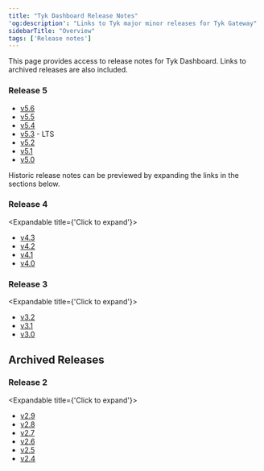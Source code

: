 ```yaml
---
title: "Tyk Dashboard Release Notes"
'og:description': "Links to Tyk major minor releases for Tyk Gateway"
sidebarTitle: "Overview"
tags: ['Release notes']
---
```


This page provides access to release notes for Tyk Dashboard. Links to archived releases are also included.

### Release 5

- [v5.6](/5.6/product-stack/tyk-dashboard/release-notes/version-5.6.md)
- [v5.5](/5.6/product-stack/tyk-dashboard/release-notes/version-5.5.md)
- [v5.4](/5.6/product-stack/tyk-dashboard/release-notes/version-5.4.md)
- [v5.3](/5.6/product-stack/tyk-dashboard/release-notes/version-5.3.md) - LTS
- [v5.2](/5.6/product-stack/tyk-dashboard/release-notes/version-5.2.md)
- [v5.1](/5.6/product-stack/tyk-dashboard/release-notes/version-5.1.md)
- [v5.0](/5.6/product-stack/tyk-dashboard/release-notes/version-5.0.md)


Historic release notes can be previewed by expanding the links in the sections below.

### Release 4
<Expandable title={'Click to expand'}>
- [v4.3](/5.6/product-stack/tyk-dashboard/release-notes/version-4.3.md)
- [v4.2](/5.6/product-stack/tyk-dashboard/release-notes/version-4.2.md)
- [v4.1](/5.6/product-stack/tyk-dashboard/release-notes/version-4.1.md)
- [v4.0](/5.6/product-stack/tyk-dashboard/release-notes/version-4.0.md)
</Expandable>

### Release 3
<Expandable title={'Click to expand'}>
- [v3.2](/5.6/product-stack/tyk-dashboard/release-notes/version-3.2.md)
- [v3.1](/5.6/product-stack/tyk-dashboard/release-notes/version-3.1.md)
- [v3.0](/5.6/product-stack/tyk-dashboard/release-notes/version-3.0.md)
</Expandable>

## Archived Releases

### Release 2
<Expandable title={'Click to expand'}>
- [v2.9](/5.6/product-stack/tyk-dashboard/release-notes/archived-releases/version-2.9.md)
- [v2.8](/5.6/product-stack/tyk-dashboard/release-notes/archived-releases/version-2.8.md)
- [v2.7](/5.6/product-stack/tyk-dashboard/release-notes/archived-releases/version-2.7.md)
- [v2.6](/5.6/product-stack/tyk-dashboard/release-notes/archived-releases/version-2.6.md)
- [v2.5](/5.6/product-stack/tyk-dashboard/release-notes/archived-releases/version-2.5.md)
- [v2.4](/5.6/product-stack/tyk-dashboard/release-notes/archived-releases/version-2.4.md)
</Expandable>
